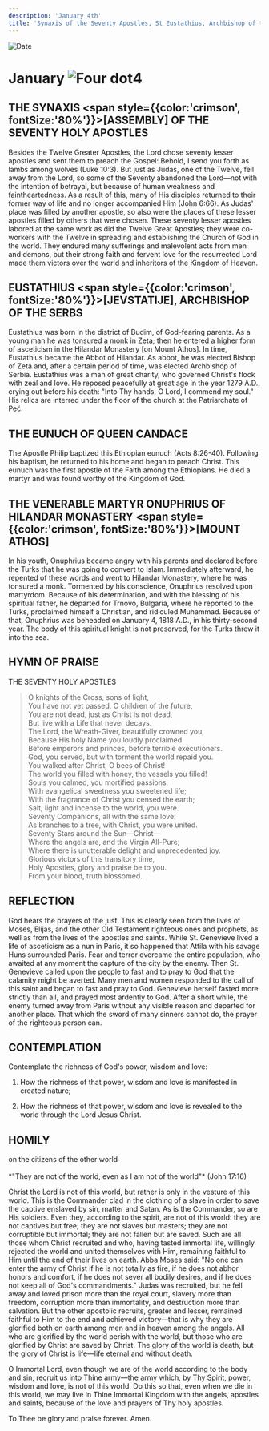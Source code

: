 ```yaml
---
description: 'January 4th'
title: 'Synaxis of the Seventy Apostles, St Eustathius, Archbishop of the Serbs, The Eunuch of Queen Candace, St. Onuphrius of Hilandar'
---
```


<RunningHead />

<Image src="/title-imprint.png" height={68} width={50} alt="Date" className="title-imprint"/>

# <div id="date">January <Image className="four-dot" src="/four-dot.png" height={15} width={15} alt="Four dot" />4</div>

## THE SYNAXIS <span style={{color:'crimson', fontSize:'80%'}}>[ASSEMBLY]</span> OF THE SEVENTY HOLY APOSTLES

Besides the Twelve Greater Apostles, the Lord chose seventy lesser apostles and sent them to preach the Gospel: Behold, I send you forth as lambs among wolves (Luke 10:3). But just as Judas, one of the Twelve, fell away from the Lord, so some of the Seventy abandoned the Lord—not with the intention of betrayal, but because of human weakness and faintheartedness. As a result of this, many of His disciples returned to their former way of life and no longer accompanied Him (John 6:66). As Judas' place was filled by another apostle, so also were the places of these lesser apostles filled by others that were chosen. These seventy lesser apostles labored at the same work as did the Twelve Great Apostles; they were co-workers with the Twelve in spreading and establishing the Church of God in the world. They endured many sufferings and malevolent acts from men and demons, but their strong faith and fervent love for the resurrected Lord made them victors over the world and inheritors of the Kingdom of Heaven.

## EUSTATHIUS <span style={{color:'crimson', fontSize:'80%'}}>[JEVSTATIJE]</span>, ARCHBISHOP OF THE SERBS

Eustathius was born in the district of Budim, of God-fearing parents. As a young man he was tonsured a monk in Zeta; then he entered a higher form of asceticism in the Hilandar Monastery [on Mount Athos]. In time, Eustathius became the Abbot of Hilandar. As abbot, he was elected Bishop of Zeta and, after a certain period of time, was elected Archbishop of Serbia. Eustathius was a man of great charity, who governed Christ's flock with zeal and love. He reposed peacefully at great age in the year 1279 A.D., crying out before his death: "Into Thy hands, O Lord, I commend my soul." His relics are interred under the floor of the church at the Patriarchate of Peć.

## THE EUNUCH OF QUEEN CANDACE

The Apostle Philip baptized this Ethiopian eunuch (Acts 8:26-40). Following his baptism, he returned to his home and began to preach Christ. This eunuch was the first apostle of the Faith among the Ethiopians.  He died a martyr and was found worthy of the Kingdom of God.

## THE VENERABLE MARTYR ONUPHRIUS OF HILANDAR MONASTERY <span style={{color:'crimson', fontSize:'80%'}}>[MOUNT ATHOS]</span>

In his youth, Onuphrius became angry with his parents and declared before the Turks that he was going to convert to Islam. Immediately afterward, he repented of these words and went to Hilandar Monastery, where he was tonsured a monk. Tormented by his conscience, Onuphrius resolved upon martyrdom. Because of his determination, and with the blessing of his spiritual father, he departed for Trnovo, Bulgaria, where he reported to the Turks, proclaimed himself a Christian, and ridiculed Muhammad. Because of that, Onuphrius was beheaded on January 4, 1818 A.D., in his thirty-second year. The body of this spiritual knight is not preserved, for the Turks threw it into the sea.


## HYMN OF PRAISE
<div style={{textAlign:'center', color:'crimson', fontWeight:'bold'}}>
THE SEVENTY HOLY APOSTLES
</div>

>O knights of the Cross, sons of light,  
You have not yet passed, O children of the future,  
You are not dead, just as Christ is not dead,  
But live with a Life that never decays.  
The Lord, the Wreath-Giver, beautifully crowned you,  
Because His holy Name you loudly proclaimed  
Before emperors and princes, before terrible executioners.  
God, you served, but with torment the world repaid you.  
You walked after Christ, O bees of Christ!  
The world you filled with honey, the vessels you filled!  
Souls you calmed, you mortified passions;  
With evangelical sweetness you sweetened life;  
With the fragrance of Christ you censed the earth;  
Salt, light and incense to the world, you were.  
Seventy Companions, all with the same love:  
As branches to a tree, with Christ, you were united.  
Seventy Stars around the Sun—Christ—  
Where the angels are, and the Virgin All-Pure;  
Where there is unutterable delight and unprecedented joy.  
Glorious victors of this transitory time,  
Holy Apostles, glory and praise be to you.  
From your blood, truth blossomed.  

## REFLECTION

God hears the prayers of the just. This is clearly seen from the lives of Moses, Elijas, and the other Old Testament righteous ones and prophets, as well as from the lives of the apostles and saints. While St. Genevieve lived a life of asceticism as a nun in Paris, it so happened that Attila with his savage Huns surrounded Paris. Fear and terror overcame the entire population, who awaited at any moment the capture of the city by the enemy. Then St. Genevieve called upon the people to fast and to pray to God that the calamity might be averted. Many men and women responded to the call of this saint and began to fast and pray to God. Genevieve herself fasted more strictly than all, and prayed most ardently to God. After a short while, the enemy turned away from Paris without any visible reason and departed for another place. That which the sword of many sinners cannot do, the prayer of the righteous person can.


## CONTEMPLATION

Contemplate the richness of God's power, wisdom and love:

1. How the richness of that power, wisdom and love is manifested in created nature;

2. How the richness of that power, wisdom and love is revealed to the world through the Lord Jesus Christ.


## HOMILY
<div style={{textAlign:'center', color:'crimson', fontWeight:'bold'}}>
on the citizens of the other world
</div>
<br/>
<div style={{textAlign:'right'}}>
*"They are not of the world, even as I am not of the world"* (John 17:16)
</div>

Christ the Lord is not of this world, but rather is only in the vesture of this world. This is the Commander clad in the clothing of a slave in order to save the captive enslaved by sin, matter and Satan. As is the Commander, so are His soldiers. Even they, according to the spirit, are not of this world: they are not captives but free; they are not slaves but masters; they are not corruptible but immortal; they are not fallen but are saved. Such are all those whom Christ recruited and who, having tasted immortal life, willingly rejected the world and united themselves with Him, remaining faithful to Him until the end of their lives on earth. Abba Moses said: "No one can enter the army of Christ if he is not totally as fire, if he does not abhor honors and comfort, if he does not sever all bodily desires, and if he does not keep all of God's commandments." Judas was recruited, but he fell away and loved prison more than the royal court, slavery more than freedom, corruption more than immortality, and destruction more than salvation. But the other apostolic recruits, greater and lesser, remained faithful to Him to the end and achieved victory—that is why they are glorified both on earth among men and in heaven among the angels. All who are glorified by the world perish with the world, but those who are glorified by Christ are saved by Christ. The glory of the world is death, but the glory of Christ is life—life eternal and without death.

O Immortal Lord, even though we are of the world according to the body and sin, recruit us into Thine army—the army which, by Thy Spirit, power, wisdom and love, is not of this world. Do this so that, even when we die in this world, we may live in Thine Immortal Kingdom with the angels, apostles and saints, because of the love and prayers of Thy holy apostles.

To Thee be glory and praise forever. Amen.